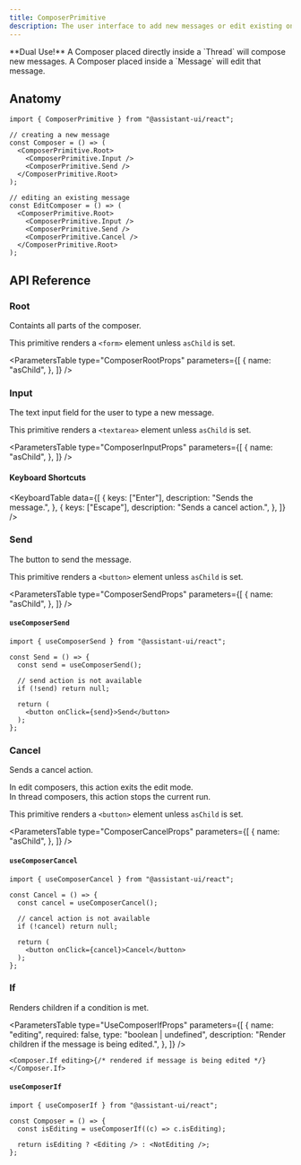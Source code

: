 ```yaml
---
title: ComposerPrimitive
description: The user interface to add new messages or edit existing ones.
---
```




<Callout type="info" emoji="✨">
  **Dual Use!** A Composer placed directly inside a `Thread` will compose new
  messages. A Composer placed inside a `Message` will edit that message.
</Callout>

## Anatomy

```tsx
import { ComposerPrimitive } from "@assistant-ui/react";

// creating a new message
const Composer = () => (
  <ComposerPrimitive.Root>
    <ComposerPrimitive.Input />
    <ComposerPrimitive.Send />
  </ComposerPrimitive.Root>
);

// editing an existing message
const EditComposer = () => (
  <ComposerPrimitive.Root>
    <ComposerPrimitive.Input />
    <ComposerPrimitive.Send />
    <ComposerPrimitive.Cancel />
  </ComposerPrimitive.Root>
);
```

## API Reference

### Root

Containts all parts of the composer.

This primitive renders a `<form>` element unless `asChild` is set.

<ParametersTable
  type="ComposerRootProps"
  parameters={[
    {
      name: "asChild",
    },
  ]}
/>

### Input

The text input field for the user to type a new message.

This primitive renders a `<textarea>` element unless `asChild` is set.

<ParametersTable
  type="ComposerInputProps"
  parameters={[
    {
      name: "asChild",
    },
  ]}
/>


#### Keyboard Shortcuts

<KeyboardTable
  data={[
    {
      keys: ["Enter"],
      description: "Sends the message.",
    },
    {
      keys: ["Escape"],
      description: "Sends a cancel action.",
    },
  ]}
/>

### Send

The button to send the message.

This primitive renders a `<button>` element unless `asChild` is set.

<ParametersTable
  type="ComposerSendProps"
  parameters={[
    {
      name: "asChild",
    },
  ]}
/>

#### `useComposerSend`

```tsx
import { useComposerSend } from "@assistant-ui/react";

const Send = () => {
  const send = useComposerSend();

  // send action is not available
  if (!send) return null;

  return (
    <button onClick={send}>Send</button>
  );
};
```

### Cancel

Sends a cancel action.

In edit composers, this action exits the edit mode.  
In thread composers, this action stops the current run.

This primitive renders a `<button>` element unless `asChild` is set.

<ParametersTable
  type="ComposerCancelProps"
  parameters={[
    {
      name: "asChild",
    },
  ]}
/>

#### `useComposerCancel`

```tsx
import { useComposerCancel } from "@assistant-ui/react";

const Cancel = () => {
  const cancel = useComposerCancel();

  // cancel action is not available
  if (!cancel) return null;

  return (
    <button onClick={cancel}>Cancel</button>
  );
};
```

### If

Renders children if a condition is met.


<ParametersTable
  type="UseComposerIfProps"
  parameters={[
    {
      name: "editing",
      required: false,
      type: "boolean | undefined",
      description: "Render children if the message is being edited.",
    },
  ]}
/>

```tsx
<Composer.If editing>{/* rendered if message is being edited */}</Composer.If>
```

#### `useComposerIf`

```tsx
import { useComposerIf } from "@assistant-ui/react";

const Composer = () => {
  const isEditing = useComposerIf((c) => c.isEditing);

  return isEditing ? <Editing /> : <NotEditing />;
};
```
